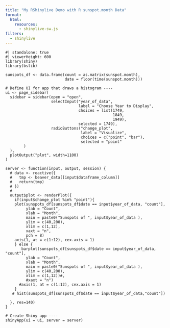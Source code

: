 ```yaml
---
title: "My RShinylive Demo with R sunspot.month Data"
format:
  html:
    resources: 
      - shinylive-sw.js
filters:
  - shinylive
---
```


```shinylive-r
#| standalone: true
#| viewerHeight: 600
library(shiny)
library(bslib)

sunspots_df <- data.frame(count = as.matrix(sunspot.month),
                          date = floor(time(sunspot.month)))

# Define UI for app that draws a histogram ----
ui <- page_sidebar(
  sidebar = sidebar(open = "open",
                    selectInput("year_of_data",
                                label = "Choose Year to Display",
                                choices = list(1749,
                                               1849,
                                               1949),
                                selected = 1749),
                    radioButtons("change_plot",
                                 label = "Visualize",
                                 choices = c("point", "bar"),
                                 selected = "point"
        )
  ),
  plotOutput("plot", width=1100)
)

server <- function(input, output, session) {
  # data <- reactive({
  #   tmp <- beaver_data[[input$dataframe_column]]
  #   return(tmp)
  # })
  # 
  output$plot <- renderPlot({
    if(input$change_plot %in% "point"){
    plot(sunspots_df[sunspots_df$date == input$year_of_data, "count"],
         ylab = "Count",
         xlab = "Month",
         main = paste0("Sunspots of ", input$year_of_data ),
         ylim = c(40,200),
         xlim = c(1,12),
         xaxt = "n",
         pch = 8)
    axis(1, at = c(1:12), cex.axis = 1)
    } else {
       barplot(sunspots_df[sunspots_df$date == input$year_of_data, "count"],
         ylab = "Count",
         xlab = "Month",
         main = paste0("Sunspots of ", input$year_of_data ),
         ylim = c(40,200),
         xlim = c(1,12))#,
         #xaxt = "n")
      #axis(1, at = c(1:12), cex.axis = 1)
    }
   # hist(sunspots_df[sunspots_df$date == input$year_of_data,"count"])
   
  }, res=140)
}

# Create Shiny app ----
shinyApp(ui = ui, server = server)
```